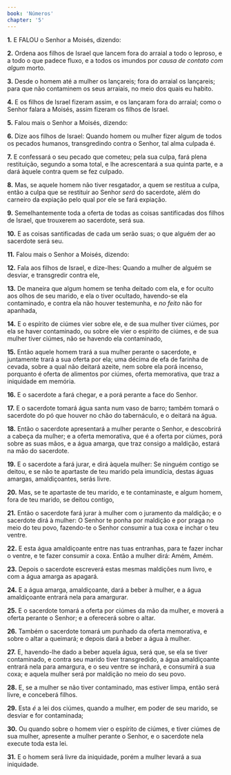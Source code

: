 ```yaml
---
book: 'Números'
chapter: '5'
---
```


**1.** E FALOU o Senhor a Moisés, dizendo:

**2.** Ordena aos filhos de Israel que lancem fora do arraial a todo o leproso, e a todo o que padece fluxo, e a todos os imundos por *causa de contato com algum* morto.

**3.** Desde o homem até a mulher os lançareis; fora do arraial os lançareis; para que não contaminem os seus arraiais, no meio dos quais eu habito.

**4.** E os filhos de Israel fizeram assim, e os lançaram fora do arraial; como o Senhor falara a Moisés, assim fizeram os filhos de Israel.

**5.** Falou mais o Senhor a Moisés, dizendo:

**6.** Dize aos filhos de Israel: Quando homem ou mulher fizer algum de todos os pecados humanos, transgredindo contra o Senhor, tal alma culpada é.

**7.** E confessará o seu pecado que cometeu; pela sua culpa, fará plena restituição, segundo a soma total, e lhe acrescentará a sua quinta parte, e a dará àquele contra quem se fez culpado.

**8.** Mas, se aquele homem não tiver resgatador, a quem se restitua a culpa, então a culpa que se restituir ao Senhor *será* do sacerdote, além do carneiro da expiação pelo qual por ele se fará expiação.

**9.** Semelhantemente toda a oferta de todas as coisas santificadas dos filhos de Israel, que trouxerem ao sacerdote, será sua.

**10.** E as coisas santificadas de cada um serão suas; o que alguém der ao sacerdote será seu.

**11.** Falou mais o Senhor a Moisés, dizendo:

**12.** Fala aos filhos de Israel, e dize-lhes: Quando a mulher de alguém se desviar, e transgredir contra ele,

**13.** De maneira que algum homem se tenha deitado com ela, e for oculto aos olhos de seu marido, e ela o tiver ocultado, havendo-se ela contaminado, e contra ela não houver testemunha, e *no feito* não for apanhada,

**14.** E o espírito de ciúmes vier sobre ele, e de sua mulher tiver ciúmes, por ela se haver contaminado, ou sobre ele vier o espírito de ciúmes, e de sua mulher tiver ciúmes, não se havendo ela contaminado,

**15.** Então aquele homem trará a sua mulher perante o sacerdote, e juntamente trará a sua oferta por ela; uma décima de efa de farinha de cevada, sobre a qual não deitará azeite, nem sobre ela porá incenso, porquanto é oferta de alimentos por ciúmes, oferta memorativa, que traz a iniquidade em memória.

**16.** E o sacerdote a fará chegar, e a porá perante a face do Senhor.

**17.** E o sacerdote tomará água santa num vaso de barro; também tomará o sacerdote do pó que houver no chão do tabernáculo, e o deitará na água.

**18.** Então o sacerdote apresentará a mulher perante o Senhor, e descobrirá a cabeça da mulher; e a oferta memorativa, que é a oferta por ciúmes, porá sobre as suas mãos, e a água amarga, que traz consigo a maldição, estará na mão do sacerdote.

**19.** E o sacerdote a fará jurar, e dirá àquela mulher: Se ninguém contigo se deitou, e se não te apartaste de teu marido pela imundícia, destas águas amargas, amaldiçoantes, serás livre.

**20.** Mas, se te apartaste de teu marido, e te contaminaste, e algum homem, fora de teu marido, se deitou contigo,

**21.** Então o sacerdote fará jurar à mulher com o juramento da maldição; e o sacerdote dirá à mulher: O Senhor te ponha por maldição e por praga no meio do teu povo, fazendo-te o Senhor consumir a tua coxa e inchar o teu ventre.

**22.** E esta água amaldiçoante entre nas tuas entranhas, para te fazer inchar o ventre, e te fazer consumir a coxa. Então a mulher dirá: Amém, Amém.

**23.** Depois o sacerdote escreverá estas mesmas maldições num livro, e com a água amarga as apagará.

**24.** E a água amarga, amaldiçoante, dará a beber à mulher, e a água amaldiçoante entrará nela para amargurar.

**25.** E o sacerdote tomará a oferta por ciúmes da mão da mulher, e moverá a oferta perante o Senhor; e a oferecerá sobre o altar.

**26.** Também o sacerdote tomará um punhado da oferta memorativa, e sobre o altar a queimará; e depois dará a beber a água à mulher.

**27.** E, havendo-lhe dado a beber aquela água, será que, se ela se tiver contaminado, e contra seu marido tiver transgredido, a água amaldiçoante entrará nela para amargura, e o seu ventre se inchará, e consumirá a sua coxa; e aquela mulher será por maldição no meio do seu povo.

**28.** E, se a mulher se não tiver contaminado, mas estiver limpa, então será livre, e conceberá filhos.

**29.** Esta *é* a lei dos ciúmes, quando a mulher, em poder de seu marido, se desviar e for contaminada;

**30.** Ou quando sobre o homem vier o espírito de ciúmes, e tiver ciúmes de sua mulher, apresente a mulher perante o Senhor, e o sacerdote nela execute toda esta lei.

**31.** E o homem será livre da iniquidade, porém a mulher levará a sua iniquidade.